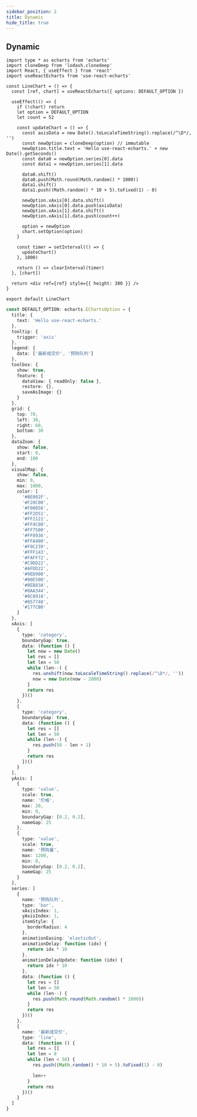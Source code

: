 ```yaml
---
sidebar_position: 2
title: Dynamic
hide_title: true
---
```


## Dynamic



<DynamicChart></DynamicChart>

<Tabs>

<TabItem value="tsx" label="dynamic.tsx">

```tsx
import type * as echarts from 'echarts'
import cloneDeep from 'lodash.clonedeep'
import React, { useEffect } from 'react'
import useReactEcharts from 'use-react-echarts'

const LineChart = () => {
  const [ref, chart] = useReactEcharts({ options: DEFAULT_OPTION })

  useEffect(() => {
    if (!chart) return
    let option = DEFAULT_OPTION
    let count = 52

    const updateChart = () => {
      const axisData = new Date().toLocaleTimeString().replace(/^\D*/, '')
      const newOption = cloneDeep(option) // immutable
      newOption.title.text = 'Hello use-react-echarts.' + new Date().getSeconds()
      const data0 = newOption.series[0].data
      const data1 = newOption.series[1].data

      data0.shift()
      data0.push(Math.round(Math.random() * 1000))
      data1.shift()
      data1.push((Math.random() * 10 + 5).toFixed(1) - 0)

      newOption.xAxis[0].data.shift()
      newOption.xAxis[0].data.push(axisData)
      newOption.xAxis[1].data.shift()
      newOption.xAxis[1].data.push(count++)

      option = newOption
      chart.setOption(option)
    }

    const timer = setInterval(() => {
      updateChart()
    }, 1000)

    return () => clearInterval(timer)
  }, [chart])

  return <div ref={ref} style={{ height: 380 }} />
}

export default LineChart
```

</TabItem>
<TabItem value="ts" label="DEFAULT_OPTION">

```ts
const DEFAULT_OPTION: echarts.EChartsOption = {
  title: {
    text: 'Hello use-react-echarts.'
  },
  tooltip: {
    trigger: 'axis'
  },
  legend: {
    data: ['最新成交价', '预购队列']
  },
  toolbox: {
    show: true,
    feature: {
      dataView: { readOnly: false },
      restore: {},
      saveAsImage: {}
    }
  },
  grid: {
    top: 70,
    left: 30,
    right: 60,
    bottom: 30
  },
  dataZoom: {
    show: false,
    start: 0,
    end: 100
  },
  visualMap: {
    show: false,
    min: 0,
    max: 1000,
    color: [
      '#BE002F',
      '#F20C00',
      '#F00056',
      '#FF2D51',
      '#FF2121',
      '#FF4C00',
      '#FF7500',
      '#FF8936',
      '#FFA400',
      '#F0C239',
      '#FFF143',
      '#FAFF72',
      '#C9DD22',
      '#AFDD22',
      '#9ED900',
      '#00E500',
      '#0EB83A',
      '#0AA344',
      '#0C8918',
      '#057748',
      '#177CB0'
    ]
  },
  xAxis: [
    {
      type: 'category',
      boundaryGap: true,
      data: (function () {
        let now = new Date()
        let res = []
        let len = 50
        while (len--) {
          res.unshift(now.toLocaleTimeString().replace(/^\D*/, ''))
          now = new Date(now - 2000)
        }
        return res
      })()
    },
    {
      type: 'category',
      boundaryGap: true,
      data: (function () {
        let res = []
        let len = 50
        while (len--) {
          res.push(50 - len + 1)
        }
        return res
      })()
    }
  ],
  yAxis: [
    {
      type: 'value',
      scale: true,
      name: '价格',
      max: 20,
      min: 0,
      boundaryGap: [0.2, 0.2],
      nameGap: 25
    },
    {
      type: 'value',
      scale: true,
      name: '预购量',
      max: 1200,
      min: 0,
      boundaryGap: [0.2, 0.2],
      nameGap: 25
    }
  ],
  series: [
    {
      name: '预购队列',
      type: 'bar',
      xAxisIndex: 1,
      yAxisIndex: 1,
      itemStyle: {
        borderRadius: 4
      },
      animationEasing: 'elasticOut',
      animationDelay: function (idx) {
        return idx * 10
      },
      animationDelayUpdate: function (idx) {
        return idx * 10
      },
      data: (function () {
        let res = []
        let len = 50
        while (len--) {
          res.push(Math.round(Math.random() * 1000))
        }
        return res
      })()
    },
    {
      name: '最新成交价',
      type: 'line',
      data: (function () {
        let res = []
        let len = 0
        while (len < 50) {
          res.push((Math.random() * 10 + 5).toFixed(1) - 0)

          len++
        }
        return res
      })()
    }
  ]
}
```

</TabItem>
</Tabs>
